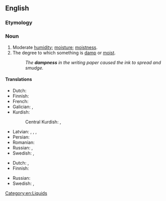 ==English==

===Etymology===
{{suffix|en|damp|ness}}

===Noun===
{{en-noun|-|+}}

# Moderate [[humidity]]; [[moisture]]; [[moistness]].
# The degree to which something is [[damp]] or [[moist]].
#: ''The '''dampness''' in the writing paper caused the ink to spread and smudge.''

====Translations====
{{trans-top|moderate humidity}}
* Dutch: {{t+|nl|vochtigheid}}
* Finnish: {{t+|fi|kosteus}}
* French: {{t+|fr|moiteur|f}}
* Galician: {{t+|gl|lentura|f}}, {{t+|gl|humidade|f}}
* Kurdish:
*: Central Kurdish: {{t+|ckb|نم}}, {{t+|ckb|شێ}}
{{trans-mid}}
* Latvian: {{t|lv|mitrums|m}}, {{t|lv|miklums|m}}, {{t|lv|valgums|m}}, {{t|lv|valganums}}
* Persian: {{t+|fa|زغار|tr=zaqâr|sc=fa-Arab}}
* Romanian: {{t+|ro|umezeală|f}}
* Russian: {{t+|ru|вла́жность|f}}, {{t+|ru|сы́рость|f}}
* Swedish: {{t+|sv|fuktighet|c}}, {{t+|sv|fukt}}
{{trans-bottom}}

{{trans-top|degree to which something is damp}}
* Dutch: {{t+|nl|vochtigheid}}, {{t+|nl|vochtigheidsgraad}}
* Finnish: {{t+|fi|kosteus}}
{{trans-mid}}
* Russian: {{t+|ru|вла́жность|f}}
* Swedish: {{t+|sv|fuktighet|c}}, {{t|sv|fuktighetsgrad|c}}
{{trans-bottom}}

[[Category:en:Liquids]]